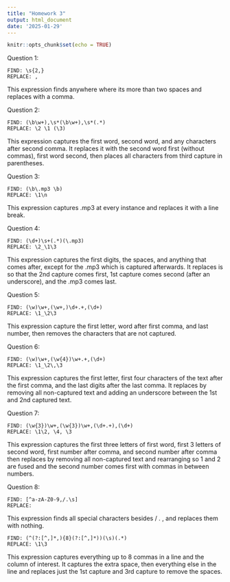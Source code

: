 ```yaml
---
title: "Homework 3"
output: html_document
date: '2025-01-29'
---
```


```r
knitr::opts_chunk$set(echo = TRUE)
```



Question 1: 
```
FIND: \s{2,} 
REPLACE: ,
```
This expression finds anywhere where its more than two spaces and replaces with a comma.


Question 2: 
```
FIND: (\b\w+),\s*(\b\w+),\s*(.*) 
REPLACE: \2 \1 (\3)
```
This expression captures the first word, second word, and any characters after second comma. It replaces it with the second word first (without commas), first word second, then places all characters from third capture in parentheses. 

Question 3: 
```
FIND: (\b\.mp3 \b) 
REPLACE: \1\n 
```
This expression captures .mp3 at every instance and replaces it with a line break.

Question 4: 
```
FIND: (\d+)\s+(.*)(\.mp3) 
REPLACE: \2_\1\3
```
This expression captures the first digits, the spaces, and anything that comes after, except for the .mp3 which is captured afterwards. It replaces is so that the 2nd capture comes first, 1st capture comes second (after an underscore), and the .mp3 comes last.

Question 5: 
```
FIND: (\w)\w+,(\w+,)\d+.+,(\d+) 
REPLACE: \1_\2\3
```
This expression capture the first letter, word after first comma, and last number, then removes the characters that are not captured.

Question 6: 
```
FIND: (\w)\w+,(\w{4})\w+.+,(\d+) 
REPLACE: \1_\2\,\3
```
This expression captures the first letter, first four characters of the text after the first comma, and the last digits after the last comma. It replaces by removing all non-captured text and adding an underscore between the 1st and 2nd captured text.

Question 7: 
```
FIND: (\w{3})\w+,(\w{3})\w+,(\d+.+),(\d+) 
REPLACE: \1\2, \4, \3
```
This expression captures the first three letters of first word, first 3 letters of second word, first number after comma, and second number after comma then replaces by removing all non-captured text and rearranging so 1 and 2 are fused and the second number comes first with commas in between numbers.

Question 8: 
```
FIND: [^a-zA-Z0-9,/.\s] 
REPLACE:    
```
This expression finds all special characters besides / . , and replaces them with nothing.
    
```
FIND: (^(?:[^,]*,){8}(?:[^,]*))(\s)(.*) 
REPLACE: \1\3 
```
This expression captures everything up to 8 commas in a line and the column of interest. It captures the extra space, then everything else in the line and replaces just the 1st capture and 3rd capture to remove the spaces.

